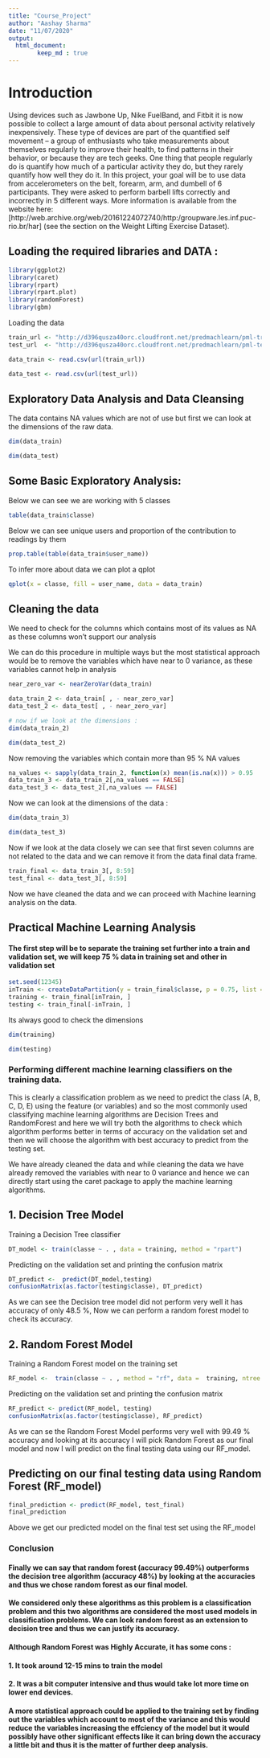 ```yaml
---
title: "Course_Project"
author: "Aashay Sharma"
date: "11/07/2020"
output: 
  html_document:
        keep_md : true
---
```


# Introduction
Using devices such as Jawbone Up, Nike FuelBand, and Fitbit it is now possible to collect a large amount of data about personal activity relatively inexpensively. These type of devices are part of the quantified self movement – a group of enthusiasts who take measurements about themselves regularly to improve their health, to find patterns in their behavior, or because they are tech geeks. One thing that people regularly do is quantify how much of a particular activity they do, but they rarely quantify how well they do it. In this project, your goal will be to use data from accelerometers on the belt, forearm, arm, and dumbell of 6 participants. They were asked to perform barbell lifts correctly and incorrectly in 5 different ways. More information is available from the website here: [http://web.archive.org/web/20161224072740/http:/groupware.les.inf.puc-rio.br/har] (see the section on the Weight Lifting Exercise Dataset).


## Loading the required libraries and DATA :

```r
library(ggplot2)
library(caret)
library(rpart)
library(rpart.plot)
library(randomForest)
library(gbm)
```

Loading the data 

```r
train_url <- "http://d396qusza40orc.cloudfront.net/predmachlearn/pml-training.csv"
test_url  <- "http://d396qusza40orc.cloudfront.net/predmachlearn/pml-testing.csv"

data_train <- read.csv(url(train_url))

data_test <- read.csv(url(test_url))
```

## Exploratory Data Analysis and Data Cleansing 
The data contains NA values which are not of use but first we can look at the dimensions of the raw data.

```r
dim(data_train)

dim(data_test)
```

## Some Basic Exploratory Analysis:
Below we can see we are working with 5 classes 
```r
table(data_train$classe)
```

Below we can see unique users and proportion of the contribution to readings by them

```r
prop.table(table(data_train$user_name))
```

To infer more about data we can plot a qplot
```r
qplot(x = classe, fill = user_name, data = data_train)
```


## Cleaning the data
We need to check for the columns which contains most of its values as NA as these columns won't support our analysis

We can do this procedure in multiple ways but the most statistical approach would be to remove the variables which have near to 0 variance, as these variables cannot help in analysis

```r
near_zero_var <- nearZeroVar(data_train)

data_train_2 <- data_train[ , - near_zero_var]
data_test_2 <- data_test[ , - near_zero_var]

# now if we look at the dimensions :
dim(data_train_2)

dim(data_test_2)
```

Now removing the variables which contain more than 95 % NA values

```r
na_values <- sapply(data_train_2, function(x) mean(is.na(x))) > 0.95
data_train_3 <- data_train_2[,na_values == FALSE]
data_test_3 <- data_test_2[,na_values == FALSE]
```

Now we can look at the dimensions of the data :

```r
dim(data_train_3)

dim(data_test_3)
```

Now if we look at the data closely we can see that first seven columns are not related to the data and we can remove it from the data final data frame.

```r
train_final <- data_train_3[, 8:59]
test_final <- data_test_3[, 8:59]
```

Now we have cleaned the data and we can proceed with Machine learning analysis on the data.

## Practical Machine Learning Analysis 

#### The first step will be to separate the training set further into a train and validation set, we will keep 75 % data in training set and other in validation set

```r
set.seed(12345)
inTrain <- createDataPartition(y = train_final$classe, p = 0.75, list = FALSE)
training <- train_final[inTrain, ]
testing <- train_final[-inTrain, ]
```

Its always good to check the dimensions
```r
dim(training)

dim(testing)
```

### Performing different machine learning classifiers on the training data.

This is clearly a classification problem as we need to predict the class (A, B, C, D, E) using the feature (or variables) and so the most commonly used classifying machine learning algorithms are Decision Trees and RandomForest and here we will try both the algorithms to check which algorithm performs better in terms of accuracy on the validation set and then we will choose the algorithm with best accuracy to predict from the testing set.

We have already cleaned the data and while cleaning the data we have already removed the variables with near to 0 variance and hence we can directly start using the caret package to apply the machine learning algorithms.

## 1. Decision Tree Model

Training a Decision Tree classifier 
```r
DT_model <- train(classe ~ . , data = training, method = "rpart")
```

Predicting on the validation set and printing the confusion matrix
```r
DT_predict <-  predict(DT_model,testing)
confusionMatrix(as.factor(testing$classe), DT_predict)
```

As we can see the Decision tree  model did not perform very well it has accuracy of only 48.5 %, Now we can perform a random forest model to check its accuracy.

## 2. Random Forest Model 

Training a Random Forest model on the training set 
```r
RF_model <-  train(classe ~ . , method = "rf", data =  training, ntree = 100)
```

Predicting on the validation set and printing the confusion matrix
```r
RF_predict <- predict(RF_model, testing)
confusionMatrix(as.factor(testing$classe), RF_predict)
```

As we can se the Random Forest Model performs very well with 99.49 % accuracy and looking at its accuracy I will pick Random Forest as our final model and now I will predict on the final testing data using our RF_model.

## Predicting on our final testing data using Random Forest (RF_model)

```r
final_prediction <- predict(RF_model, test_final)
final_prediction
```

Above we get our predicted model on the final test set using the RF_model

### Conclusion 
#### Finally we can say that random forest (accuracy 99.49%) outperforms the decision tree algorithm (accuracy 48%) by looking at the accuracies and thus we chose random forest as our final model.

#### We considered only these algorithms as this problem is a classification problem and this two algorithms are considered the most used models in classification problems. We can look random forest as an extension to decision tree and thus we can justify its accuracy. 

#### Although Random Forest was Highly Accurate, it has some cons :
#### 1. It took around 12-15 mins to train the model
#### 2. It was a bit computer intensive and thus would take lot more time on lower end devices.

#### A more statistical approach could be applied to the training set by finding out the variables which account to most of the variance and this would reduce the variables increasing the effciency of the model but it would possibly have other significant effects like it can bring down the accuracy a little bit and thus it is the matter of further deep analysis.
